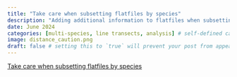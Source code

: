 ```yaml
---
title: "Take care when subsetting flatfiles by species"
description: "Adding additional information to flatfiles when subsetting analysis by species"
date: June 2024
categories: [multi-species, line transects, analysis] # self-defined categories
image: distance_caution.png
draft: false # setting this to `true` will prevent your post from appearing on your listing page until you're ready!
---
```


[Take care when subsetting flatfiles by species](https://distancedevelopment.github.io/Distance/articles/web-only/multispecies/multispecies-multioccasion-analysis.html)